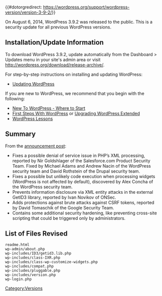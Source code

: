 {{#dotorgredirect: https://wordpress.org/support/wordpress-version/version-3-9-2/}}
{{Languages|
{{en|Version 3.9.2}}
{{ja|Version 3.9.2}}
{{ru|Версия 3.9.2}}
}}

On August 6, 2014, WordPress 3.9.2 was released to the public. This is a security update for all previous WordPress versions.

== Installation/Update Information ==
To download WordPress 3.9.2, update automatically from the Dashboard > Updates menu in your site's admin area or visit http://wordpress.org/download/release-archive/.

For step-by-step instructions on installing and updating WordPress:
* [[Updating WordPress]]

If you are new to WordPress, we recommend that you begin with the following:
* [[New To WordPress - Where to Start]]
* [[First Steps With WordPress]] or [[Upgrading WordPress Extended]]
* [[WordPress Lessons]]

== Summary ==
From the [http://wordpress.org/news/2014/08/wordpress-3-9-2/ announcement post]:

* Fixes a possible denial of service issue in PHP’s XML processing, reported by Nir Goldshlager of the Salesforce.com Product Security Team. Fixed by Michael Adams and Andrew Nacin of the WordPress security team and David Rothstein of the Drupal security team.
* Fixes a possible but unlikely code execution when processing widgets (WordPress is not affected by default), discovered by Alex Concha of the WordPress security team.
* Prevents information disclosure via XML entity attacks in the external GetID3 library, reported by Ivan Novikov of ONSec.
* Adds protections against brute attacks against CSRF tokens, reported by David Tomaschik of the Google Security Team.
* Contains some additional security hardening, like preventing cross-site scripting that could be triggered only by administrators.

== List of Files Revised ==
<pre>
readme.html
wp-admin/about.php
wp-includes/ID3/getid3.lib.php
wp-includes/class-IXR.php
wp-includes/class-wp-customize-widgets.php
wp-includes/compat.php
wp-includes/pluggable.php
wp-includes/version.php
wp-login.php
</pre>

{{Versions}}

[[Category:Versions]]